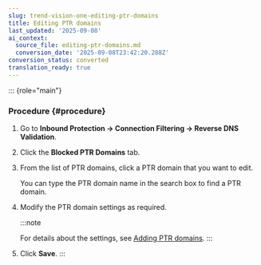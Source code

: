 ```yaml
---
slug: trend-vision-one-editing-ptr-domains
title: Editing PTR domains
last_updated: '2025-09-08'
ai_context:
  source_file: editing-ptr-domains.md
  conversion_date: '2025-09-08T23:42:20.288Z'
conversion_status: converted
translation_ready: true
---
```


::: {role="main"}
### Procedure {#procedure}

1.  Go to **Inbound Protection → Connection Filtering → Reverse DNS Validation**.

2.  Click the **Blocked PTR Domains** tab.

3.  From the list of PTR domains, click a PTR domain that you want to edit.

    You can type the PTR domain name in the search box to find a PTR domain.

4.  Modify the PTR domain settings as required.

    :::note

    For details about the settings, see [Adding PTR domains](adding-ptr-domains.mdx).
    :::

5.  Click **Save**.
:::
